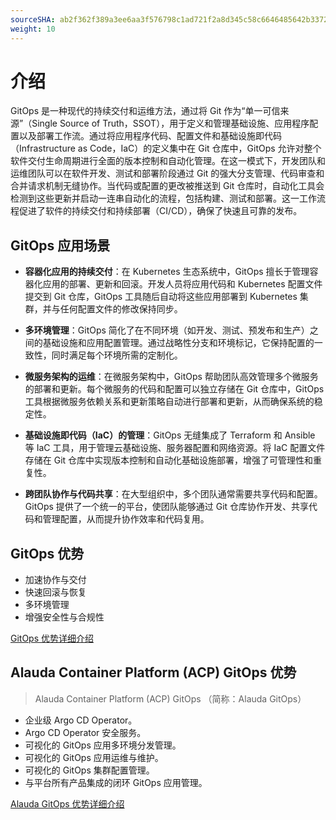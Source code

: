 ```yaml
---
sourceSHA: ab2f362f389a3ee6aa3f576798c1ad721f2a8d345c58c6646485642b3372fa41
weight: 10
---
```



# 介绍

GitOps 是一种现代的持续交付和运维方法，通过将 Git 作为“单一可信来源”（Single Source of Truth，SSOT），用于定义和管理基础设施、应用程序配置以及部署工作流。通过将应用程序代码、配置文件和基础设施即代码（Infrastructure as Code，IaC）的定义集中在 Git 仓库中，GitOps 允许对整个软件交付生命周期进行全面的版本控制和自动化管理。在这一模式下，开发团队和运维团队可以在软件开发、测试和部署阶段通过 Git 的强大分支管理、代码审查和合并请求机制无缝协作。当代码或配置的更改被推送到 Git 仓库时，自动化工具会检测到这些更新并启动一连串自动化的流程，包括构建、测试和部署。这一工作流程促进了软件的持续交付和持续部署（CI/CD），确保了快速且可靠的发布。

## GitOps 应用场景

- **容器化应用的持续交付**：在 Kubernetes 生态系统中，GitOps 擅长于管理容器化应用的部署、更新和回滚。开发人员将应用代码和 Kubernetes 配置文件提交到 Git 仓库，GitOps 工具随后自动将这些应用部署到 Kubernetes 集群，并与任何配置文件的修改保持同步。

- **多环境管理**：GitOps 简化了在不同环境（如开发、测试、预发布和生产）之间的基础设施和应用配置管理。通过战略性分支和环境标记，它保持配置的一致性，同时满足每个环境所需的定制化。

- **微服务架构的运维**：在微服务架构中，GitOps 帮助团队高效管理多个微服务的部署和更新。每个微服务的代码和配置可以独立存储在 Git 仓库中，GitOps 工具根据微服务依赖关系和更新策略自动进行部署和更新，从而确保系统的稳定性。

- **基础设施即代码（IaC）的管理**：GitOps 无缝集成了 Terraform 和 Ansible 等 IaC 工具，用于管理云基础设施、服务器配置和网络资源。将 IaC 配置文件存储在 Git 仓库中实现版本控制和自动化基础设施部署，增强了可管理性和重复性。

- **跨团队协作与代码共享**：在大型组织中，多个团队通常需要共享代码和配置。GitOps 提供了一个统一的平台，使团队能够通过 Git 仓库协作开发、共享代码和管理配置，从而提升协作效率和代码复用。

## GitOps 优势

- 加速协作与交付
- 快速回滚与恢复
- 多环境管理
- 增强安全性与合规性

[GitOps 优势详细介绍](../gitops/concept/gitops_concept_infro.mdx#gitops-advantage)

## Alauda Container Platform (ACP) GitOps 优势
> Alauda Container Platform (ACP) GitOps （简称：Alauda GitOps）

- 企业级 Argo CD Operator。
- Argo CD Operator 安全服务。
- 可视化的 GitOps 应用多环境分发管理。
- 可视化的 GitOps 应用运维与维护。
- 可视化的 GitOps 集群配置管理。
- 与平台所有产品集成的闭环 GitOps 应用管理。

[Alauda GitOps 优势详细介绍](../gitops/concept/alauda_gitops_concept_info/alauda_gitops_concept_argocd.mdx#alauda-gitops-advantage)
